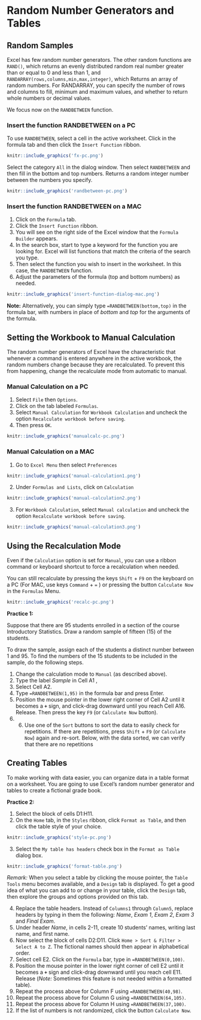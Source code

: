 # Random Number Generators and Tables


## Random Samples

Excel has few random number generators. The other random functions are `RAND()`, which returns an evenly distributed random real number greater than or equal to 0 and less than 1, and `RANDARRAY(rows,columns,min,max,integer)`, which Returns an array of random numbers. For RANDARRAY, you can specify the number of rows and columns to fill, minimum and maximum values, and whether to return whole numbers or decimal values.

We focus now on the `RANDBETWEEN` function.


### Insert the function RANDBETWEEN on a PC

To use `RANDBETWEEN`, select a cell in the active worksheet. Click in the formula tab and then click the `Insert Function` ribbon. 

```r
knitr::include_graphics('fx-pc.png')
```

Select the category `All` in the dialog window. Then select `RANDBETWEEN` and then fill in the bottom and top numbers. Returns a random integer number between the numbers you specify. 

```r
knitr::include_graphics('randbetween-pc.png')
```


### Insert the function RANDBETWEEN on a MAC

1. Click on the `Formula` tab.
2. Click the `Insert Function` ribbon. 
3. You will see on the right side of the Excel window that the `Formula Builder` appears.
4. In the search box, start to type a keyword for the function you are looking for. Excel will list functions that match the criteria of the search you type.
5. Then select the function you wish to insert in the worksheet. In this case, the `RANDBETWEEN` function.
6. Adjust the parameters of the formula (top and bottom numbers) as needed.

```r
knitr::include_graphics('insert-function-dialog-mac.png')
```

**Note:**	Alternatively, you can simply type `=RANDBETWEEN(bottom,top)` in the formula bar, with numbers in place of *bottom* and *top* for the arguments of the formula.

## Setting the Workbook to Manual Calculation

The random number generators of Excel have the characteristic that whenever a command is entered anywhere in the active workbook, the random numbers change because they are recalculated. To prevent this from happening, change the recalculate mode from automatic to manual. 

### Manual Calculation on a PC

1. Select `File` then `Options`.
2. Click on the tab labeled `Formulas`. 
3. Select `Manual Calculation` for `Workbook Calculation` and uncheck the option `Recalculate workbook before saving`. 
4. Then press `OK`.

```r
knitr::include_graphics('manualcalc-pc.png')
```

### Manual Calculation on a MAC

1.	Go to `Excel Menu` then select `Preferences`

```r
knitr::include_graphics('manual-calculation1.png')
```

2.	Under `Formulas and Lists`, click on `Calculation`


```r
knitr::include_graphics('manual-calculation2.png')
```

3.	For `Workbook Calculation`, select `Manual calculation` and uncheck the option `Recalculate workbook before saving`.

```r
knitr::include_graphics('manual-calculation3.png')
```

## Using the Recalculation Mode

Even if the `Calculation` option is set for `Manual`, you can use a ribbon command or keyboard shortcut to force a recalculation when needed.

You can still recalculate by pressing the keys `Shift` + `F9` on the keyboard on a PC  (For MAC, use keys `Command` + `=` ) or pressing the button `Calculate Now` in the `Formulas` Menu.


```r
knitr::include_graphics('recalc-pc.png')
```
**Practice 1:**

Suppose that there are 95 students enrolled in a section of the course Introductory Statistics. Draw a random sample of fifteen (15) of the students. 

To draw the sample, assign each of the students a distinct number between 1 and 95. To find the numbers of the 15 students to be included in the sample, do the following steps.

1.	Change the calculation mode to `Manual` (as described above).
2.	Type the label *Sample* in Cell A1 ,
3.	Select Cell A2.
4.	Type `=RANDBETWEEN(1,95)` in the formula bar and press Enter. 
5.	Position the mouse pointer in the lower right corner of Cell A2 until it becomes a **`+`** sign, and click-drag downward until you reach Cell A16. Release. Then press the key `F9` (or `Calculate Now` button). 
6.	6)	Use one of the `Sort` buttons to sort the data to easily check for repetitions. If there are repetitions, press `Shift` + `F9` (or `Calculate Now`) again and re-sort. Below, with the data sorted, we can verify that there are no repetitions


## Creating Tables

To make working with data easier, you can organize data in a table format on a worksheet.
You are going to use Excel’s random number generator and tables to create a fictional grade book. 

**Practice 2:**

1. Select the block of cells D1:H11.
2. On the `Home` tab, in the `Styles` ribbon, click `Format as Table`, and then click the table style of your choice.

```r
knitr::include_graphics('style-pc.png')
```

3. Select the `My table has headers` check box in the `Format as Table` dialog box.

```r
knitr::include_graphics('format-table.png')
```

*Remark:* When you select a table by clicking the mouse pointer, the `Table Tools` menu becomes available, and a `Design` tab is displayed. To get a good idea of what you can add to or change in your table, click the `Design` tab, then explore the groups and options provided on this tab.

4. Replace the table headers. Instead of `Columns1` through `Column5`, replace headers by typing in them the following: *Name*, *Exam 1*, *Exam 2*, *Exam 3* and *Final Exam*.
5. Under header *Name*, in cells 2-11, create 10 students’ names, writing last name, and first name.
6. Now select the block of cells D2:D11. Click `Home > Sort & Filter > Select A to Z`. The fictional names should then appear in alphabetical order.
7. Select cell E2. Click on the `Formula` bar, type in `=RANDBETWEEN(0,100)`.
8. Position the mouse pointer in the lower right corner of cell E2 until it becomes a **`+`** sign and click-drag downward until you reach cell E11. Release (*Note:* Sometimes this feature is not needed within a formatted table).
9. Repeat the process above for Column F using `=RANDBETWEEN(40,98)`.
10. Repeat the process above for Column G using `=RANDBETWEEN(64,105)`.
11. Repeat the process above for Column H using `=RANDBETWEEN(37,100)`.
12. If the list of numbers is not randomized, click the button `Calculate Now`.

